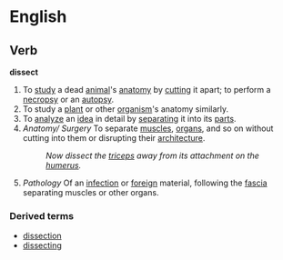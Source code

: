 =English=

==Verb==
'''dissect'''

# To [[study]] a dead [[animal]]'s [[anatomy]] by [[cut]]ting it apart; to perform a [[necropsy]] or an [[autopsy]].
# To study a [[plant]] or other [[organism]]'s anatomy similarly.
# To [[analyze]] an [[idea]] in detail by [[separating]] it into its [[parts]].
# ''Anatomy/ Surgery'' To separate [[muscle]]s, [[organ]]s, and so on without cutting into them or disrupting their [[architecture]].
#: ''Now dissect the [[triceps]] away from its attachment on the [[humerus]].''
# ''Pathology'' Of an [[infection]] or [[foreign]] material, following the [[fascia]] separating muscles or other organs.

===Derived terms===
* [[dissection]]
* [[dissecting]]